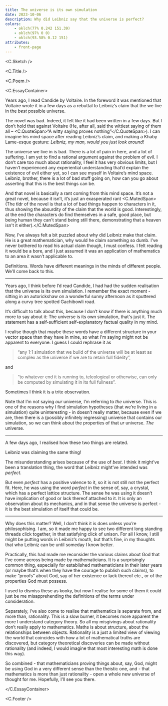 ```yaml
---
title: The universe is its own simulation
date: 2023-10-06
description: Why did Leibniz say that the universe is perfect?
colors:
    - oklch(77% 0.242 151.39)
    - oklch(97% 0 0)
    - oklch(93.58% 0.12 151)
attributes:
    - front-page
---
```



<C.Sketch />

<C.Title />

<C.Poem />

<C.EssayContainer>

Years ago, I read Candide by Voltaire. In the foreword it was mentioned that
Voltaire wrote it in a few days as a rebuttal to Leibniz’s claim that the we
live in the _best_ possible universe.

The novel was bad. Indeed, it felt like it had been written in a few days. But I
don’t hold that against Voltaire (He, after all, said the wittiest saying of
them all – <C.QuoteSpan>“A witty saying proves nothing”</C.QuoteSpan>). I can
imagine his mind space after reading Leibniz’s claim, and making a Khaby
Lame-esque gesture: _Leibniz, my man, would you just look around!_

The universe we live in is bad. There is a lot of pain in here, and a lot of
suffering. I am yet to find a rational argument against the problem of evil. I
don’t care too much about rationality, I feel it has very obvious limits, but I
haven’t experienced any experiential understanding that’d explain the existence
of evil either yet, so I can see myself in Voltaire’s mind space. Leibniz,
brother, there is a lot of bad stuff going on, how can you go about asserting
that this is the best things can be.

And that novel is basically a rant coming from this mind space. It’s not a great
novel, because it isn’t, it’s just an exasperated rant <C.MutedSpan>(The tldr of
the novel is that a lot of bad things happen to characters in it, thus showing
the absurdity of the claim that the world is good. Interestingly, at the end the
characters do find themselves in a safe, good place, but being human they can't
stand being still there, demonstrating that a heaven isn't it
either).</C.MutedSpan>

Now, I’ve always felt a bit puzzled about why did Leibniz make that claim. He is
a great mathematician, why would he claim something so dumb. I’ve never bothered
to read his actual claim though, I must confess. I felt reading it would be a
bore, and I just assumed it was an application of mathematics to an area it
wasn’t applicable to.

Definitions. Words have different meanings in the minds of different people.
We’ll come back to this.

---

Years ago, I think before I’d read Candide, I had had the sudden realisation
that the universe is its own simulation. I remember the exact moment - sitting
in an autorickshaw on a wonderful sunny afternoon as it sputtered along a curvy
tree spotted Gachibowli road.

It’s difficult to talk about this, because I don’t know if there is anything
much more to say about it: The universe is its own simulation, that's just it.
The statement has a self-sufficient self-explanatory factual quality in my mind.

I realise though that maybe these words have a different structure in your
vector space than they have in mine, so what I'm saying might not be apparent to
everyone. I guess I could rephrase it as

> “any 1:1 simulation that we build of the universe will be at least as complex
> as the universe if we are to retain full fidelity”,

and

> “to whatever end it is running to, teleological or otherwise, can only be
> computed by simulating it in its full fullness”.

Sometimes I think it is a trite observation.

Note that I’m not saying _our_ universe, I’m referring to _the_ universe. This
is one of the reasons why I find simulation hypotheses (that we’re living in a
simulation) quite uninteresting - in doesn’t really matter, because even if we
are, then there is a (possibly infinitely regressing) universe that contains our
simulation, so we can think about the properties of that _ur_ universe. _The_
universe.

---

A few days ago, I realised how these two things are related.

Leibniz was claiming the same thing!

The misunderstanding arises because of the use of _best_. I think it might’ve
been a translation thing, the word that Leibniz might’ve intended was _perfect_.

But even _perfect_ has a positive valence to it, so it is not still not the
perfect fit. Here, he was using the word _perfect_ in the sense of, say, a
crystal, which has a perfect lattice structure. The sense he was using it
doesn’t have implication of good or lack thereof attached to it. It is only an
observation about its mechanics, and in that sense the universe is perfect - it
is the best simulation of itself that could be.

---

Why does this matter? Well, I don’t think it is does unless you’re
philosophising. I am, so it made me happy to see two different long standing
threads click together, in that satisfying click of unison. For all I know, I
still might be putting words in Leibniz’s mouth, but that’s fine, in my thoughts
that who Leibniz can be until someday I know better.

Practically, this had made me reconsider the various claims about God that I’ve
come across being made by mathematicians. It is a surprisingly common thing,
especially for established mathematicians in their later years (or maybe that’s
when they have the courage to publish such claims), to make “proofs” about God,
say of her existence or lack thereof etc., or of the properties God must
possess.

I used to dismiss these as kooky, but now I realise for some of them it could
just be me misapprehending the definitions of the terms under consideration.

Separately, I’ve also come to realise that mathematics is separate from, and
more than, rationality. This is a slow burner, it becomes more apparent the more
I understand category theory. So all my misgivings about rationality don’t
really apply to mathematics. Maths is about structure, about the relationships
between objects. Rationality is a just a limited view of viewing the world that
coincides with how a lot of mathematical truths are discovered, but category
theoretical discoveries can be made without rationality (and indeed, I would
imagine that most interesting math is done this way).

So combined - that mathematicians proving things about, say, God, might be using
God in a very different sense than the theistic one, and - that mathematics is
more than just rationality - open a whole new universe of thought for me.
Hopefully, I’ll see you there.

</C.EssayContainer>

<C.Footer />
